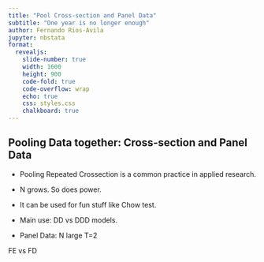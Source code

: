 ```yaml
---
title: "Pool Cross-section and Panel Data"
subtitle: "One year is no longer enough"
author: Fernando Rios-Avila
jupyter: nbstata
format: 
  revealjs: 
    slide-number: true
    width: 1600
    height: 900
    code-fold: true
    code-overflow: wrap
    echo: true
    css: styles.css 
    chalkboard: true  
---
```


## Pooling Data together: Cross-section and Panel Data

-   Pooling Repeated Crossection is a common practice in applied research.
-   N grows. So does power.
-   It can be used for fun stuff like Chow test.

- Main use: DD vs DDD models. 

- Panel Data: N large T=2

FE vs FD

